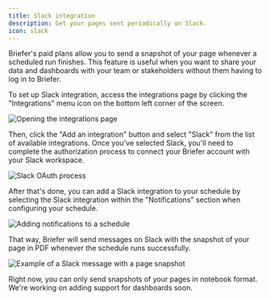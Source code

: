 ```yaml
---
title: Slack integration
description: Get your pages sent periodically on Slack.
icon: slack
---
```


Briefer's paid plans allow you to send a snapshot of your page whenever a scheduled run finishes. This feature is useful when you want to share your data and dashboards with your team or stakeholders without them having to log in to Briefer.

To set up Slack integration, access the integrations page by clicking the "Integrations" menu icon on the bottom left corner of the screen.

<Frame caption={`Click the "Integrations" menu icon to open the integrations page.`}>
  <img src="/images/open-integrations.png" alt="Opening the integrations page" />
</Frame>

Then, click the "Add an integration" button and select "Slack" from the list of available integrations. Once you've selected Slack, you'll need to complete the authorization process to connect your Briefer account with your Slack workspace.

<Frame caption="Complete the authorization process to connect your Briefer account with your Slack workspace.">
  <img src="/images/slack-oauth.png" alt="Slack OAuth process" />
</Frame>

After that's done, you can add a Slack integration to your schedule by selecting the Slack integration within the "Notifications" section when configuring your schedule.

<Frame caption="Add notifications to your schedule within the schedule editor.">
  <img src="/images/add-notifications.png" alt="Adding notifications to a schedule" />
</Frame>

That way, Briefer will send messages on Slack with the snapshot of your page in PDF whenever the schedule runs successfully.

<Frame caption="Example of a Slack message with a page snapshot.">
  <img src="/images/slack-output-example.png" alt="Example of a Slack message with a page snapshot" />
</Frame>

<Note>Right now, you can only send snapshots of your pages in notebook format. We're working on adding support for dashboards soon.</Note>
